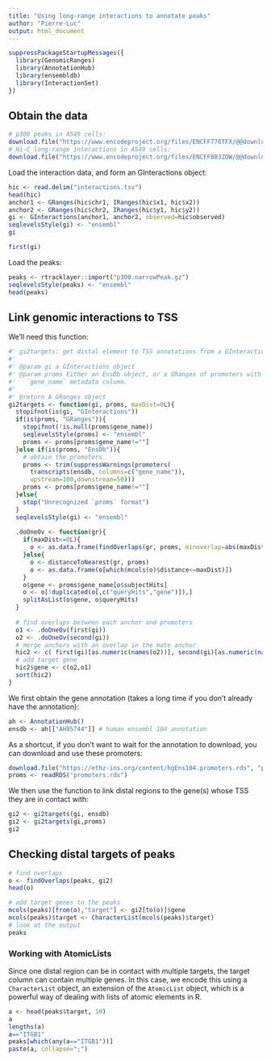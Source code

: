 ```yaml
---
title: "Using long-range interactions to annotate peaks"
author: "Pierre-Luc"
output: html_document
---
```


```r
suppressPackageStartupMessages({
  library(GenomicRanges)
  library(AnnotationHub)
  library(ensembldb)
  library(InteractionSet)
})
```

## Obtain the data

```r
# p300 peaks in A549 cells:
download.file("https://www.encodeproject.org/files/ENCFF776TFX/@@download/ENCFF776TFX.bed.gz", "p300.narrowPeak.gz")
# Hi-C long-range interactions in A549 cells:
download.file("https://www.encodeproject.org/files/ENCFF803ZOW/@@download/ENCFF803ZOW.tsv", "interactions.tsv")
```

Load the interaction data, and form an GInteractions object:

```r
hic <- read.delim("interactions.tsv")
head(hic)
anchor1 <- GRanges(hic$chr1, IRanges(hic$x1, hic$x2))
anchor2 <- GRanges(hic$chr2, IRanges(hic$y1, hic$y2))
gi <- GInteractions(anchor1, anchor2, observed=hic$observed)
seqlevelsStyle(gi) <- "ensembl"
gi
```

```r
first(gi)
```



Load the peaks:

```r
peaks <- rtracklayer::import("p300.narrowPeak.gz")
seqlevelsStyle(peaks) <- "ensembl"
head(peaks)
```

## Link genomic interactions to TSS

We'll need this function:

```r
#' gi2targets: get distal element to TSS annotations from a GInteractions object
#'
#' @param gi a GInteractions object
#' @param proms Either an EnsDb object, or a GRanges of promoters with the 
#'   `gene_name` metadata column.
#'
#' @return A GRanges object
gi2targets <- function(gi, proms, maxDist=0L){
  stopifnot(is(gi, "GInteractions"))
  if(is(proms, "GRanges")){
    stopifnot(!is.null(proms$gene_name))
    seqlevelsStyle(proms) <- "ensembl"
    proms <- proms[proms$gene_name!=""]
  }else if(is(proms, "EnsDb")){
    # obtain the promoters
    proms <- trim(suppressWarnings(promoters(
      transcripts(ensdb, columns=c("gene_name")),
      upstream=100,downstream=50)))
    proms <- proms[proms$gene_name!=""]
  }else{
    stop("Unrecognized `proms` format")
  }
  seqlevelsStyle(gi) <- "ensembl"
  
  .doOneOv <- function(gr){
    if(maxDist<=0L){
      o <- as.data.frame(findOverlaps(gr, proms, minoverlap=abs(maxDist)))
    }else{
      o <- distanceToNearest(gr, proms)
      o <- as.data.frame(o[which(mcols(o)$distance<=maxDist)])
    }
    o$gene <- proms$gene_name[o$subjectHits]
    o <- o[!duplicated(o[,c("queryHits","gene")]),]
    splitAsList(o$gene, o$queryHits)
  }
  
  # find overlaps between each anchor and promoters
  o1 <- .doOneOv(first(gi))
  o2 <- .doOneOv(second(gi))
  # merge anchors with an overlap in the mate anchor
  hic2 <- c( first(gi)[as.numeric(names(o2))], second(gi)[as.numeric(names(o1))] )
  # add target gene
  hic2$gene <- c(o2,o1)
  sort(hic2)
}
```

We first obtain the gene annotation (takes a long time if you don't already have the annotation):

```r
ah <- AnnotationHub()
ensdb <- ah[["AH95744"]] # human ensembl 104 annotation
```

As a shortcut, if you don't want to wait for the annotation to download, you can download and use these promoters:

```r
download.file("https://ethz-ins.org/content/hgEns104.promoters.rds", "promoters.rds")
proms <- readRDS("promoters.rds")
```


We then use the function to link distal regions to the gene(s) whose TSS they are in contact with:

```r
gi2 <- gi2targets(gi, ensdb)
gi2 <- gi2targets(gi,proms)
gi2
```

## Checking distal targets of peaks

```r
# find overlaps
o <- findOverlaps(peaks, gi2)
head(o)

# add target genes to the peaks
mcols(peaks)[from(o),"target"] <- gi2[to(o)]$gene
mcols(peaks)$target <- CharacterList(mcols(peaks)$target)
# look at the output
peaks
```


### Working with AtomicLists

Since one distal region can be in contact with multiple targets, the target column can contain multiple genes. In this case, we encode this using a `CharacterList` object, an extension of the `AtomicList` object, which is a powerful way of dealing with lists of atomic elements in R.

```r
a <- head(peaks$target, 10)
a
lengths(a)
a=="ITGB1"
peaks[which(any(a=="ITGB1"))]
paste(a, collapse=";")
```

